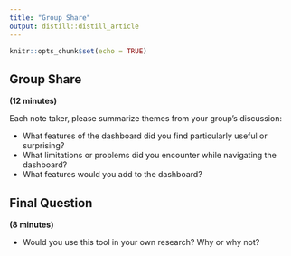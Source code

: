 ```yaml
---
title: "Group Share"
output: distill::distill_article
---
```


```r
knitr::opts_chunk$set(echo = TRUE)
```

## Group Share 

**(12 minutes)**

Each note taker, please summarize themes from your group's discussion:

- What features of the dashboard did you find particularly useful or surprising?
- What limitations or problems did you encounter while navigating the dashboard?
- What features would you add to the dashboard?

## Final Question

**(8 minutes)**

- Would you use this tool in your own research? Why or why not?
